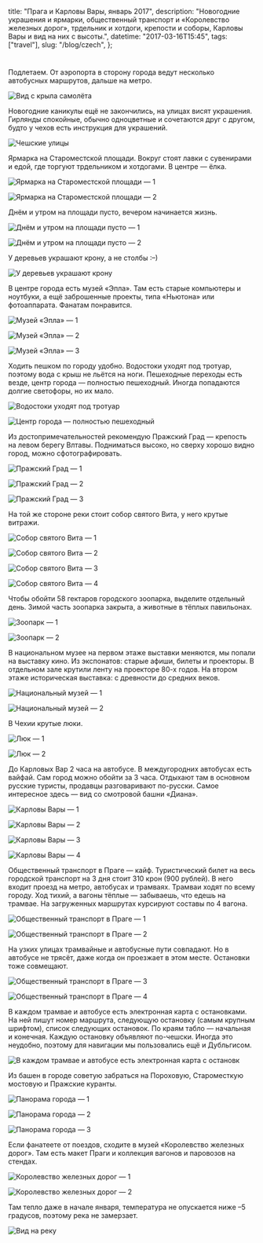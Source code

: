   title: "Прага и Карловы Вары, январь 2017",
  description:
    "Новогодние украшения и ярмарки, общественный транспорт и «Королевство железных дорог», трдельник и хотдоги, крепости и соборы, Карловы Вары и вид на них с высоты.",
  datetime: "2017-03-16T15:45",
  tags: ["travel"],
  slug: "/blog/czech",
};

#

Подлетаем. От аэропорта в сторону города ведут несколько автобусных маршрутов, дальше на метро.

![Вид с крыла самолёта](/img/blog/czech/1.jpg)

Новогодние каникулы ещё не закончились, на улицах висят украшения. Гирлянды спокойные, обычно одноцветные и сочетаются друг с другом, будто у чехов есть инструкция для украшений.

![Чешские улицы](/img/blog/czech/2.jpg)

Ярмарка на Староместской площади. Вокруг стоят лавки с сувенирами и едой, где торгуют трдельником и хотдогами. В центре — ёлка.

![Ярмарка на Староместской площади — 1](/img/blog/czech/3.jpg)

![Ярмарка на Староместской площади — 2](/img/blog/czech/4.jpg)

Днём и утром на площади пусто, вечером начинается жизнь.

![Днём и утром на площади пусто — 1](/img/blog/czech/5.jpg)

![Днём и утром на площади пусто — 2](/img/blog/czech/6.jpg)

У деревьев украшают крону, а не столбы :–)

![У деревьев украшают крону](/img/blog/czech/7.jpg)

В центре города есть музей «Эпла». Там есть старые компьютеры и ноутбуки, а ещё заброшенные проекты, типа «Ньютона» или фотоаппарата. Фанатам понравится.

![Музей «Эпла» — 1](/img/blog/czech/8.jpg)

![Музей «Эпла» — 2](/img/blog/czech/9.jpg)

![Музей «Эпла» — 3](/img/blog/czech/10.jpg)

Ходить пешком по городу удобно. Водостоки уходят под тротуар, поэтому вода с крыш не льётся на ноги. Пешеходные переходы есть везде, центр города — полностью пешеходный. Иногда попадаются долгие светофоры, но их мало.

![Водостоки уходят под тротуар](/img/blog/czech/11.jpg)

![Центр города — полностью пешеходный](/img/blog/czech/12.jpg)

Из достопримечательностей рекомендую Пражский Град — крепость на левом берегу Влтавы. Подниматься высоко, но сверху хорошо видно город, можно сфотографировать.

![Пражский Град — 1](/img/blog/czech/13.jpg)

![Пражский Град — 2](/img/blog/czech/14.jpg)

![Пражский Град — 3](/img/blog/czech/15.jpg)

На той же стороне реки стоит собор святого Вита, у него крутые витражи.

![Собор святого Вита — 1](/img/blog/czech/16.jpg)

![Собор святого Вита — 2](/img/blog/czech/17.jpg)

![Собор святого Вита — 3](/img/blog/czech/18.jpg)

![Собор святого Вита — 4](/img/blog/czech/19.jpg)

Чтобы обойти 58 гектаров городского зоопарка, выделите отдельный день. Зимой часть зоопарка закрыта, а животные в тёплых павильонах.

![Зоопарк — 1](/img/blog/czech/20.jpg)

![Зоопарк — 2](/img/blog/czech/21.jpg)

В национальном музее на первом этаже выставки меняются, мы попали на выставку кино. Из экспонатов: старые афиши, билеты и проекторы. В отдельном зале крутили ленту на проекторе 80-х годов.
На втором этаже историческая выставка: с древности до средних веков.

![Национальный музей — 1](/img/blog/czech/22.jpg)

![Национальный музей — 2](/img/blog/czech/23.jpg)

В Чехии крутые люки.

![Люк — 1](/img/blog/czech/24.jpg)

![Люк — 2](/img/blog/czech/25.jpg)

До Карловых Вар 2 часа на автобусе. В междугородних автобусах есть вайфай. Сам город можно обойти за 3 часа. Отдыхают там в основном русские туристы, продавцы разговаривают по-русски. Самое интересное здесь — вид со смотровой башни «Диана».

![Карловы Вары — 1](/img/blog/czech/26.jpg)

![Карловы Вары — 2](/img/blog/czech/27.jpg)

![Карловы Вары — 3](/img/blog/czech/28.jpg)

![Карловы Вары — 4](/img/blog/czech/29.jpg)

Общественный транспорт в Праге — кайф. Туристический билет на весь городской транспорт на 3 дня стоит 310 крон (900 рублей). В него входит проезд на метро, автобусах и трамваях.
Трамваи ходят по всему городу. Ход тихий, а вагоны тёплые — забываешь, что едешь на трамвае. На загруженных маршрутах курсируют составы по 4 вагона.

![Общественный транспорт в Праге — 1](/img/blog/czech/30.jpg)

![Общественный транспорт в Праге — 2](/img/blog/czech/31.jpg)

На узких улицах трамвайные и автобусные пути совпадают. Но в автобусе не трясёт, даже когда он проезжает в этом месте. Остановки тоже совмещают.

![Общественный транспорт в Праге — 3](/img/blog/czech/32.jpg)

![Общественный транспорт в Праге — 4](/img/blog/czech/cover.jpg)

В каждом трамвае и автобусе есть электронная карта с остановками. На ней пишут номер маршрута, следующую остановку (самым крупным шрифтом), список следующих остановок. По краям табло — начальная и конечная. Каждую остановку объявляют по-чешски. Иногда это неудобно, поэтому для навигации мы пользовались ещё и Дубльгисом.

![В каждом трамвае и автобусе есть электронная карта с остановк](/img/blog/czech/34.jpg)

Из башен в городе советую забраться на Пороховую, Староместкую мостовую и Пражские куранты.

![Панорама города — 1](/img/blog/czech/35.jpg)

![Панорама города — 2](/img/blog/czech/36.jpg)

![Панорама города — 3](/img/blog/czech/37.jpg)

Если фанатеете от поездов, сходите в музей «Королевство железных дорог». Там есть макет Праги и коллекция вагонов и паровозов на стендах.

![Королевство железных дорог — 1](/img/blog/czech/38.jpg)

![Королевство железных дорог — 2](/img/blog/czech/39.jpg)

Там тепло даже в начале января, температура не опускается ниже –5 градусов, поэтому река не замерзает.

![Вид на реку](/img/blog/czech/40.jpg)

